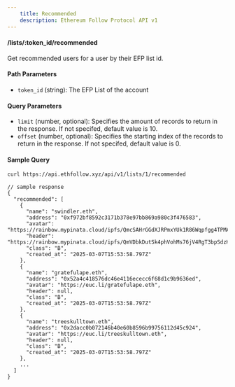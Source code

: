 ```yaml
---
    title: Recommended
    description: Ethereum Follow Protocol API v1
---
```


#### /lists/\:token_id/recommended

Get recommended users for a user by their EFP list id.

#### Path Parameters

- `token_id` (string): The EFP List of the account

#### Query Parameters

- `limit` (number, optional): Specifies the amount of records to return in the response. If not specifed, default value is 10.
- `offset` (number, optional): Specifies the starting index of the records to return in the response. If not specifed, default value is 0.

#### Sample Query

```sh
curl https://api.ethfollow.xyz/api/v1/lists/1/recommended
```

```jsonc
// sample response
{
  "recommended": [
    {
      "name": "swindler.eth",
      "address": "0xf972bf8592c3171b378e97bb869a980c3f476583",
      "avatar": "https://rainbow.mypinata.cloud/ipfs/QmcSAHrGGdXJRPmxYUk1R86Wqpfgg4TPMAXC6MfQHPugvF",
      "header": "https://rainbow.mypinata.cloud/ipfs/QmVDbkDutSk4phVohMs76jV4RgT3bpSdzHnesBHFxW6jRL",
      "class": "B",
      "created_at": "2025-03-07T15:53:58.797Z"
    },
    {
      "name": "gratefulape.eth",
      "address": "0x52a4c418576dc46e4116ececc6f68d1c9b9636ed",
      "avatar": "https://euc.li/gratefulape.eth",
      "header": null,
      "class": "B",
      "created_at": "2025-03-07T15:53:58.797Z"
    },
    {
      "name": "treeskulltown.eth",
      "address": "0x2dacc0b072146b40e60b8596b99756112d45c924",
      "avatar": "https://euc.li/treeskulltown.eth",
      "header": null,
      "class": "B",
      "created_at": "2025-03-07T15:53:58.797Z"
    },
    ...
  ]
}
```
